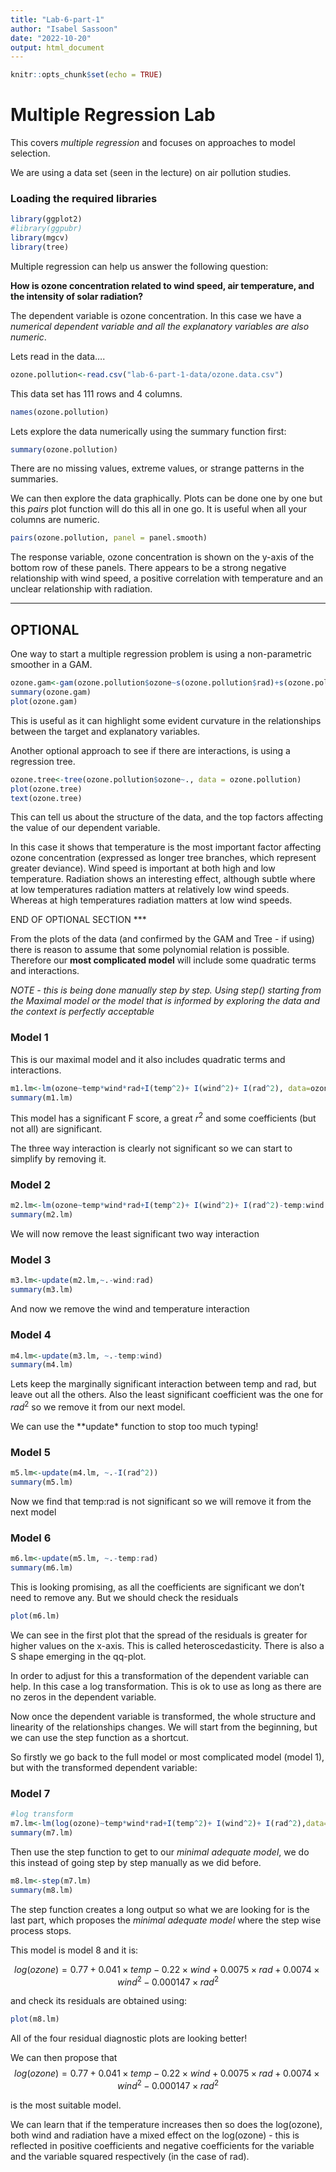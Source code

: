 ---
title: "Lab-6-part-1"
author: "Isabel Sassoon"
date: "2022-10-20"
output: html_document
---

```{r setup, include=FALSE}
knitr::opts_chunk$set(echo = TRUE)
```

# Multiple Regression Lab

This covers *multiple regression* and focuses on approaches to model selection.

We are using a data set (seen in the lecture) on air pollution studies.


### Loading the required libraries



```{r}
library(ggplot2)
#library(ggpubr)
library(mgcv)
library(tree)
```

Multiple regression can help us answer the following question:

**How is ozone concentration related to wind speed, air temperature, and the intensity of solar radiation?**

The dependent variable is ozone concentration. In this case we have a *numerical dependent variable and all the explanatory variables are also numeric*.

Lets read in the data....

```{r}
ozone.pollution<-read.csv("lab-6-part-1-data/ozone.data.csv")
```

This data set has 111 rows and 4 columns. 

```{r}
names(ozone.pollution)
```


Lets explore the data numerically using the summary function first:

```{r}
summary(ozone.pollution)
```

There are no missing values, extreme values, or strange patterns in the summaries.

We can then explore the data graphically. Plots can be done one by one but this *pairs* plot function will do this all in one go. It is useful when all your columns are numeric.

```{r}
pairs(ozone.pollution, panel = panel.smooth)
```


The response variable, ozone concentration is shown on the y-axis of the bottom row of these panels. There appears to be a strong negative relationship with wind speed, a positive correlation with temperature and an unclear relationship with radiation.

***

## OPTIONAL
One way to start a multiple regression problem is using a non-parametric smoother in a GAM.
```{r}
ozone.gam<-gam(ozone.pollution$ozone~s(ozone.pollution$rad)+s(ozone.pollution$temp)+s(ozone.pollution$wind))
summary(ozone.gam)
plot(ozone.gam)
```

This is useful as it can highlight some evident curvature in the relationships between the target and explanatory variables. 


Another optional approach to see if there are interactions, is using a regression tree.

```{r}
ozone.tree<-tree(ozone.pollution$ozone~., data = ozone.pollution)
plot(ozone.tree)
text(ozone.tree)
```

This can tell us about the structure of the data, and the top factors affecting the value of our dependent variable.

In this case it shows that temperature is the most important factor affecting ozone concentration (expressed as longer tree branches, which represent greater deviance).
Wind speed is important at both high and low temperature.
Radiation shows an interesting effect, although subtle where at low temperatures radiation matters at relatively low wind speeds. Whereas at high temperatures radiation matters at low wind speeds.

END OF OPTIONAL SECTION
***

From the plots of the data (and confirmed by the GAM and Tree - if using) there is reason to assume that some polynomial relation is possible. Therefore our **most complicated model** will include some quadratic terms and interactions.

*NOTE - this is being done manually step by step. Using step() starting from the Maximal model or the model that is informed by exploring the data and the context is perfectly acceptable*

### Model 1

This is our maximal model and it also includes quadratic terms and interactions.

```{r}
m1.lm<-lm(ozone~temp*wind*rad+I(temp^2)+ I(wind^2)+ I(rad^2), data=ozone.pollution )
summary(m1.lm)
```

This model has a significant F score, a great $r^2$ and some coefficients (but not all) are significant.

The three way interaction is clearly not significant so we can start to simplify by removing it.

### Model 2

```{r}
m2.lm<-lm(ozone~temp*wind*rad+I(temp^2)+ I(wind^2)+ I(rad^2)-temp:wind:rad, data=ozone.pollution)
summary(m2.lm)
```

We will now remove the least significant two way interaction

### Model 3

```{r}
m3.lm<-update(m2.lm,~.-wind:rad)
summary(m3.lm)
```

And now we remove the wind and temperature interaction

### Model 4

```{r}
m4.lm<-update(m3.lm, ~.-temp:wind)
summary(m4.lm)
```

Lets keep the marginally significant interaction between temp and rad, but leave out all the others. Also the least significant coefficient was the one for $rad^2$ so we remove it from our next model.

We can use the **update* function to stop too much typing!

### Model 5

```{r}
m5.lm<-update(m4.lm, ~.-I(rad^2))
summary(m5.lm)
```

Now we find that temp:rad is not significant so we will remove it from the next model

### Model 6

```{r}
m6.lm<-update(m5.lm, ~.-temp:rad)
summary(m6.lm)
```

This is looking promising, as all the coefficients are significant we don't need to remove any. But we should check the residuals

```{r}
plot(m6.lm)
```

We can see in the first plot that the spread of the residuals is greater for higher values on the x-axis. This is called heteroscedasticity. 
There is also a S shape emerging in the qq-plot.

In order to adjust for this a transformation of the dependent variable can help. In this case a log transformation. This is ok to use as long as there are no zeros in the dependent variable. 

Now once the dependent variable is transformed, the whole structure and linearity of the relationships changes. We will start from the beginning, but we can use the step function as a shortcut.

So firstly we go back to the full model or most complicated model (model 1), but with the transformed dependent variable:

### Model 7

```{r}
#log transform
m7.lm<-lm(log(ozone)~temp*wind*rad+I(temp^2)+ I(wind^2)+ I(rad^2),data=ozone.pollution)
summary(m7.lm)
```


Then use the step function to get to our *minimal adequate model*, we do this instead of going step by step manually as we did before.

```{r}
m8.lm<-step(m7.lm)
summary(m8.lm)
```

The step function creates a long output so what we are looking for is the last part, which proposes the *minimal adequate model* where the step wise process stops.

This model is model 8 and it is:

$$log(ozone)=0.77 + 0.041 \times temp - 0.22 \times wind +0.0075 \times rad + 0.0074 \times wind^2 -0.000147 \times rad^2  $$

and check its residuals are obtained using:

```{r}
plot(m8.lm)
```

All of the four residual diagnostic plots are looking  better!

We can then propose that 
$$log(ozone)=0.77 + 0.041 \times temp - 0.22 \times wind +0.0075 \times rad + 0.0074 \times wind^2 -0.000147 \times rad^2  $$

is the most suitable model.

We can learn that if the temperature increases then so does the log(ozone), both wind and radiation have a mixed effect on the log(ozone) - this is reflected in positive coefficients and negative coefficients for the variable and the variable squared respectively (in the case of rad).
